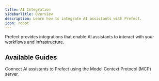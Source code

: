```yaml
---
title: AI Integration
sidebarTitle: Overview
description: Learn how to integrate AI assistants with Prefect.
icon: robot
---
```


Prefect provides integrations that enable AI assistants to interact with your workflows and infrastructure.

## Available Guides

<Card title="Use the Prefect MCP Server" icon="plug" href="/v3/how-to-guides/ai/use-prefect-mcp-server">
  Connect AI assistants to Prefect using the Model Context Protocol (MCP) server.
</Card>
